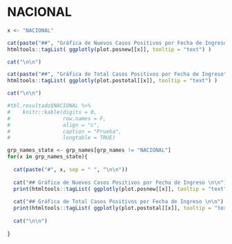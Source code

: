 
# NACIONAL
```r
x <- "NACIONAL"

cat(paste("##", "Gráfica de Nuevos Casos Positivos por Fecha de Ingreso", sep = " ", "\n\n"))
htmltools::tagList( ggplotly(plot.posnew[[x]], tooltip = "text") )

cat("\n\n")

cat(paste("##", "Gráfica de Total Casos Positivos por Fecha de Ingreso", sep = " ", "\n\n"))
htmltools::tagList( ggplotly(plot.postotal[[x]], tooltip = "text") )

cat("\n\n")

#tbl.resultado$NACIONAL %>% 
#    knitr::kable(digits = 0,
#                 row.names = F,
#                 align = "c",
#                 caption = "Prueba",
#                 longtable = TRUE)

```

```r
grp_names_state <- grp_names[grp_names != "NACIONAL"]
for(x in grp_names_state){
  
  cat(paste("#", x, sep = " ", "\n\n"))
  
  cat("## Gráfica de Nuevos Casos Positivos por Fecha de Ingreso \n\n")
  print(htmltools::tagList( ggplotly(plot.posnew[[x]], tooltip = "text") ))
  
  cat("## Gráfica de Total Casos Positivos por Fecha de Ingreso \n\n")
  print(htmltools::tagList( ggplotly(plot.postotal[[x]], tooltip = "text") ))
  
  cat("\n\n")
  
}
```


